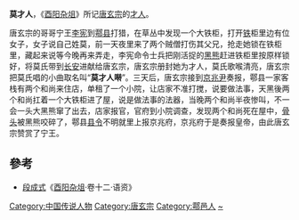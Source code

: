 '''莫才人'''，《[[酉阳杂俎|酉阳杂俎]]》所记[[唐玄宗|唐玄宗]]的[[才人|才人]]。

唐玄宗的哥哥宁王[[李憲_(寧王)|李宪]]到[[鄠邑区|鄠县]]打猎，在草丛中发现一个大铁柜，打开[[铁|铁]]柜里边有位女子，女子说自己姓莫，前一天夜里来了两个贼僧打伤其父兄，抢走她锁在铁柜里，藏起来说等今晚再来弄走，李宪命令士兵把刚活捉的[[黑熊|黑熊]]赶进铁柜里按原样锁好，将莫氏带到[[长安|长安]]进献给唐玄宗，唐玄宗册封她为才人，莫氏歌喉清亮，唐玄宗把莫氏唱的小曲取名叫“'''莫才人啭'''”。三天后，唐玄宗接到[[京兆尹|京兆尹]]奏报，鄠县一家客栈有两个和尚来住店，单租了一个小院，让店家不准打搅，说要做法事，天黑後两个和尚扛着一个大铁柜进了屋，说是做法事的法器，当晚两个和尚半夜惨叫，不一会一头大黑熊窜了出去，店家报官，官府到小院调查，发现两个和尚死在屋中，[[骨头|骨头]]被黑熊咬碎了，鄠县[[县令|县令]]不明就里上报京兆府，京兆府于是奏报皇帝，由此唐玄宗赞赏了宁王。

==參考==
* [[段成式|段成式]]《[[酉阳杂俎|酉阳杂俎]]·卷十二·语资》

{{DEFAULTSORT:M}}
[[Category:中国传说人物|Category:中国传说人物]]
[[Category:唐玄宗|Category:唐玄宗]]
[[Category:鄠邑人|Category:鄠邑人]]
[[Category:莫姓|~]]